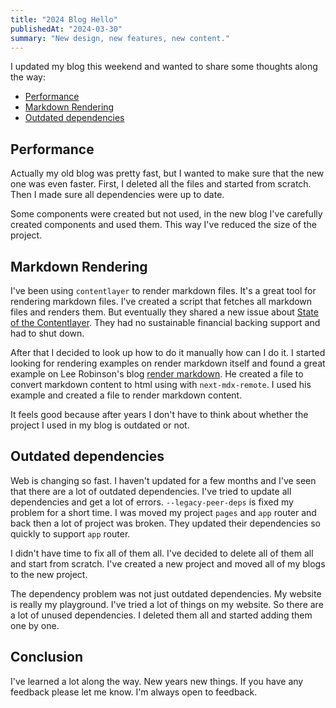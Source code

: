 ```yaml
---
title: "2024 Blog Hello"
publishedAt: "2024-03-30"
summary: "New design, new features, new content."
---
```


I updated my blog this weekend and wanted to share some thoughts along the way:

- [Performance](#performance)
- [Markdown Rendering](#markdown-rendering)
- [Outdated dependencies](#outdated-dependencies)

## Performance

Actually my old blog was pretty fast, but I wanted to make sure that the new one was even faster. First, I deleted all the files and started from scratch. Then I made sure all dependencies were up to date.

Some components were created but not used, in the new blog I've carefully created components and used them. This way I've reduced the size of the project.

## Markdown Rendering

I've been using `contentlayer` to render markdown files. It's a great tool for rendering markdown files. I've created a script that fetches all markdown files and renders them. But eventually they shared a new issue about [State of the Contentlayer](https://github.com/contentlayerdev/contentlayer/issues/429). They had no sustainable financial backing support and had to shut down.

After that I decided to look up how to do it manually how can I do it. I started looking for rendering examples on render markdown itself and found a great example on Lee Robinson's blog [render markdown](https://leerob.io). He created a file to convert markdown content to html using with `next-mdx-remote`. I used his example and created a file to render markdown content.

It feels good because after years I don't have to think about whether the project I used in my blog is outdated or not.

## Outdated dependencies

Web is changing so fast. I haven't updated for a few months and I've seen that there are a lot of outdated dependencies. I've tried to update all dependencies and get a lot of errors. `--legacy-peer-deps` is fixed my problem for a short time. I was moved my project `pages` and `app` router and back then a lot of project was broken. They updated their dependencies so quickly to support `app` router.

I didn't have time to fix all of them all. I've decided to delete all of them all and start from scratch. I've created a new project and moved all of my blogs to the new project.

The dependency problem was not just outdated dependencies. My website is really my playground. I've tried a lot of things on my website. So there are a lot of unused dependencies. I deleted them all and started adding them one by one.

## Conclusion

I've learned a lot along the way. New years new things. If you have any feedback please let me know. I'm always open to feedback.
